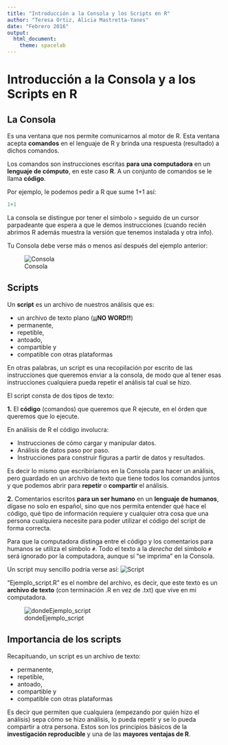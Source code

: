 ---
title: "Introducción a la Consola y los Scripts en R"
author: "Teresa Ortiz, Alicia Mastretta-Yanes"
date: "Febrero 2016"
output:
  html_document:
    theme: spacelab
---

# Introducción a la Consola y a los Scripts en R

## La Consola

Es una ventana que nos permite comunicarnos al motor de R. Esta ventana acepta **comandos** en el lenguaje de R y brinda una respuesta (resultado) a dichos comandos. 

Los comandos son instrucciones escritas **para una computadora** en un **lenguaje de cómputo**, en este caso **R**. A un conjunto de comandos se le llama **código**. 

Por ejemplo, le podemos pedir a R que sume 1+1 así:

```{r, eval=FALSE}
1+1
```    

La consola se distingue por tener el símbolo `>` seguido de un cursor parpadeante que espera a que le demos instrucciones (cuando recién abrimos R además muestra la versión que tenemos instalada y otra info).

Tu Consola debe verse más o menos así después del ejemplo anterior:

![Consola](Consola.png)


## Scripts
Un **script** es un archivo de nuestros análisis que es:

* un archivo de texto plano (**¡¡NO WORD!!**)
* permanente,
* repetible,
* antoado,
* compartible y 
* compatible con otras plataformas

En otras palabras, un script es una recopilación por escrito de las instrucciones que queremos enviar a la consola, de modo que al tener esas instrucciones cualquiera pueda repetir el análisis tal cual se hizo. 

El script consta de dos tipos de texto: 

**1.** El **código** (comandos) que queremos que R ejecute, en el órden que queremos que lo ejecute.

En análisis de R el código involucra:

* Instrucciones de cómo cargar y manipular datos.   
* Análisis de datos paso por paso.
* Instrucciones para construir figuras a partir de datos y resultados.

Es decir lo mismo que escribiríamos en la Consola para hacer un análisis, pero guardado en un archivo de texto que tiene todos los comandos juntos y que podemos abrir para **repetir** o **compartir** el análisis.

**2.** Comentarios escritos **para un ser humano** en un **lenguaje de humanos**, dígase no solo en español, sino que nos permita entender qué hace el código, qué tipo de información requiere y cualquier otra cosa que una persona cualquiera necesite para poder utilizar el código del script de forma correcta.


Para que la computadora distinga entre el código y los comentarios para humanos se utiliza el símbolo `#`. Todo el texto a la *derecha* del símbolo `#` será ignorado por la computadora, aunque sí "se imprima" en la Consola. 


Un script muy sencillo podría verse así:
![Script](Script.png)


"Ejemplo_script.R" es el nombre del archivo, es decir, que este texto es un **archivo de texto** (con terminación .R en vez de .txt) que vive en mi computadora.

![dondeEjemplo_script](dondeEjemplo_script.png)

## Importancia de los scripts

Recapituando, un script es un archivo de texto: 

* permanente,
* repetible,
* antoado,
* compartible y 
* compatible con otras plataformas

Es decir que permiten que cualquiera (empezando por quién hizo el análisis) sepa cómo se hizo análisis, lo pueda repetir y se lo pueda compartir a otra persona. Estos son los principios básicos de la **investigación reproducible** y una de las **mayores ventajas de R**.


